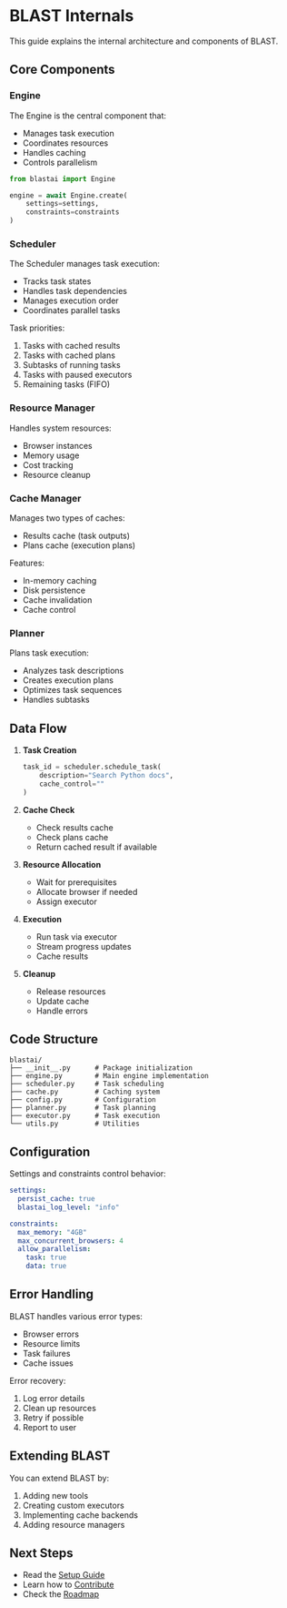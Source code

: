 # BLAST Internals

This guide explains the internal architecture and components of BLAST.

## Core Components

### Engine

The Engine is the central component that:
- Manages task execution
- Coordinates resources
- Handles caching
- Controls parallelism

```python
from blastai import Engine

engine = await Engine.create(
    settings=settings,
    constraints=constraints
)
```

### Scheduler

The Scheduler manages task execution:
- Tracks task states
- Handles task dependencies
- Manages execution order
- Coordinates parallel tasks

Task priorities:
1. Tasks with cached results
2. Tasks with cached plans
3. Subtasks of running tasks
4. Tasks with paused executors
5. Remaining tasks (FIFO)

### Resource Manager

Handles system resources:
- Browser instances
- Memory usage
- Cost tracking
- Resource cleanup

### Cache Manager

Manages two types of caches:
- Results cache (task outputs)
- Plans cache (execution plans)

Features:
- In-memory caching
- Disk persistence
- Cache invalidation
- Cache control

### Planner

Plans task execution:
- Analyzes task descriptions
- Creates execution plans
- Optimizes task sequences
- Handles subtasks

## Data Flow

1. **Task Creation**
   ```python
   task_id = scheduler.schedule_task(
       description="Search Python docs",
       cache_control=""
   )
   ```

2. **Cache Check**
   - Check results cache
   - Check plans cache
   - Return cached result if available

3. **Resource Allocation**
   - Wait for prerequisites
   - Allocate browser if needed
   - Assign executor

4. **Execution**
   - Run task via executor
   - Stream progress updates
   - Cache results

5. **Cleanup**
   - Release resources
   - Update cache
   - Handle errors

## Code Structure

```
blastai/
├── __init__.py      # Package initialization
├── engine.py        # Main engine implementation
├── scheduler.py     # Task scheduling
├── cache.py         # Caching system
├── config.py        # Configuration
├── planner.py       # Task planning
├── executor.py      # Task execution
└── utils.py         # Utilities
```

## Configuration

Settings and constraints control behavior:

```yaml
settings:
  persist_cache: true
  blastai_log_level: "info"

constraints:
  max_memory: "4GB"
  max_concurrent_browsers: 4
  allow_parallelism:
    task: true
    data: true
```

## Error Handling

BLAST handles various error types:
- Browser errors
- Resource limits
- Task failures
- Cache issues

Error recovery:
1. Log error details
2. Clean up resources
3. Retry if possible
4. Report to user

## Extending BLAST

You can extend BLAST by:
1. Adding new tools
2. Creating custom executors
3. Implementing cache backends
4. Adding resource managers

## Next Steps

- Read the [Setup Guide](/development/setup)
- Learn how to [Contribute](/development/contributing)
- Check the [Roadmap](/development/roadmap)
